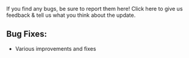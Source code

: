 If you find any bugs, be sure to report them here! Click here to give us feedback & tell us what you think about the update.

  
## **Bug Fixes:**

-   Various improvements and fixes